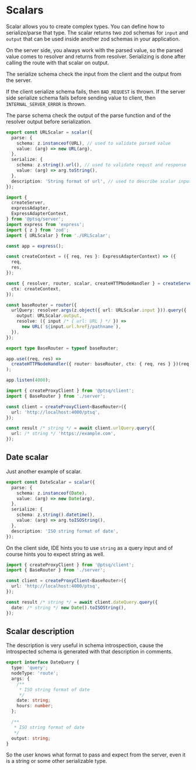 # Scalars

Scalar allows you to create complex types. You can define how to serialize/parse that type.
The scalar returns two zod schemas for `input` and `output` that can be used inside another zod schemas in your application.

On the server side, you always work with the parsed value, so the parsed value comes to resolver and returns from resolver.
Serializing is done after calling the route with that scalar on output.

The serialize schema check the input from the client and the output from the server.

If the client serialize schema fails, then `BAD_REQUEST` is thrown.
If the server side serialize schema fails before sending value to client, then `INTERNAL_SERVER_ERROR` is thrown.

The parse schema check the output of the parse function and of the resolver output before serialization.

```ts title="scalars/URLScalar.ts"
export const URLScalar = scalar({
  parse: {
    schema: z.instanceof(URL), // used to validate parsed value
    value: (arg) => new URL(arg),
  },
  serialize: {
    schema: z.string().url(), // used to validate requst and response
    value: (arg) => arg.toString(),
  },
  description: 'String format of url', // used to describe scalar input for schema
});
```

```ts title="server.ts"
import {
  createServer,
  expressAdapter,
  ExpressAdapterContext,
} from '@ptsq/server';
import express from 'express';
import { z } from 'zod';
import { URLScalar } from './URLScalar';

const app = express();

const createContext = ({ req, res }: ExpressAdapterContext) => ({
  req,
  res,
});

const { resolver, router, scalar, createHTTPNodeHandler } = createServer({
  ctx: createContext,
});

const baseRouter = router({
  urlQuery: resolver.args(z.object({ url: URLScalar.input })).query({
    output: URLScalar.output,
    resolve: ({ input /* { url: URL } */ }) =>
      new URL(`${input.url.href}/pathname`),
  }),
});

export type BaseRouter = typeof baseRouter;

app.use((req, res) =>
  createHTTPNodeHandler({ router: baseRouter, ctx: { req, res } })(req, res),
);

app.listen(4000);
```

```ts title="client.ts"
import { createProxyClient } from '@ptsq/client';
import { BaseRouter } from './server';

const client = createProxyClient<BaseRouter>({
  url: 'http://localhost:4000/ptsq',
});

const result /* string */ = await client.urlQuery.query({
  url: /* string */ 'https://example.com',
});
```

## Date scalar

Just another example of scalar.

```ts title="scalars/DateScalar.ts"
export const DateScalar = scalar({
  parse: {
    schema: z.instanceof(Date),
    value: (arg) => new Date(arg),
  },
  serialize: {
    schema: z.string().datetime(),
    value: (arg) => arg.toISOString(),
  },
  description: 'ISO string format of date',
});
```

On the client side, IDE hints you to use `string` as a query input and of course hints you to expect string as well.

```ts title="client.ts"
import { createProxyClient } from '@ptsq/client';
import { BaseRouter } from './server';

const client = createProxyClient<BaseRouter>({
  url: 'http://localhost:4000/ptsq',
});

const result /* string */ = await client.dateQuery.query({
  date: /* string */ new Date().toISOString(),
});
```

## Scalar description

The description is very useful in schema introspection, cause the introspected schema is generated with that description in comments.

```ts
export interface DateQuery {
  type: 'query';
  nodeType: 'route';
  args: {
    /**
     * ISO string format of date
     */
    date: string;
    hours: number;
  };

  /**
   * ISO string format of date
   */
  output: string;
}
```

So the user knows what format to pass and expect from the server, even it is a string or some other serializable type.
